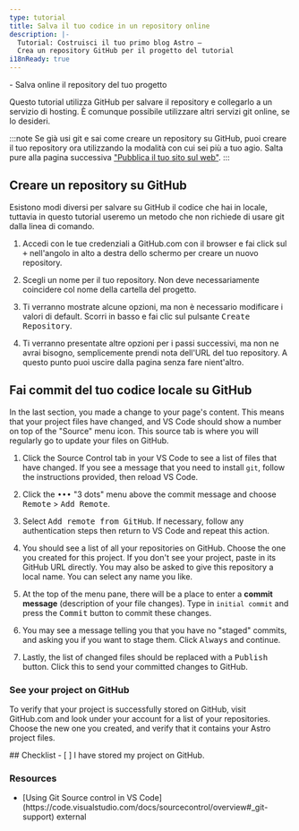 ```yaml
---
type: tutorial
title: Salva il tuo codice in un repository online
description: |-
  Tutorial: Costruisci il tuo primo blog Astro —
  Crea un repository GitHub per il progetto del tutorial
i18nReady: true
---
```




<PreCheck>
  - Salva online il repository del tuo progetto
</PreCheck>

Questo tutorial utilizza GitHub per salvare il repository e collegarlo a un servizio di hosting. È comunque possibile utilizzare altri servizi git online, se lo desideri.

:::note
Se già usi git e sai come creare un repository su GitHub, puoi creare il tuo repository ora utilizzando la modalità con cui sei più a tuo agio. Salta pure alla pagina successiva ["Pubblica il tuo sito sul web"](/it/tutorial/1-setup/5/). 
:::

## Creare un repository su GitHub

Esistono modi diversi per salvare su GitHub il codice che hai in locale, tuttavia in questo tutorial useremo un metodo che non richiede di usare git dalla linea di comando. 

1. Accedi con le tue credenziali a GitHub.com con il browser e fai click sul <kbd>+</kbd> nell'angolo in alto a destra dello schermo per creare un nuovo repository. 

2. Scegli un nome per il tuo repository. Non deve necessariamente coincidere col nome della cartella del progetto.

3. Ti verranno mostrate alcune opzioni, ma non è necessario modificare i valori di default. Scorri in basso e fai clic sul pulsante <kbd>Create Repository</kbd>.

4. Ti verranno presentate altre opzioni per i passi successivi, ma non ne avrai bisogno, semplicemente prendi nota dell'URL del tuo repository. A questo  punto puoi uscire dalla pagina senza fare nient'altro.


## Fai commit del tuo codice locale su GitHub

In the last section, you made a change to your page's content. This means that your project files have changed, and VS Code should show a number on top of the "Source" menu icon. This source tab is where you will regularly go to update your files on GitHub.


1. Click the Source Control tab in your VS Code to see a list of files that have changed. If you see a message that you need to install `git`, follow the instructions provided, then reload VS Code.

2. Click the <kbd>•••</kbd> "3 dots" menu above the commit message and choose <kbd>Remote</kbd> > <kbd>Add Remote</kbd>.

3. Select <kbd>Add remote from GitHub</kbd>. If necessary, follow any authentication steps then return to VS Code and repeat this action.

4. You should see a list of all your repositories on GitHub. Choose the one you created for this project. If you don't see your project, paste in its GitHub URL directly. You may also be asked to give this repository a local name. You can select any name you like.

5. At the top of the menu pane, there will be a place to enter a **commit message** (description of your file changes). Type in `initial commit` and press the <kbd>Commit</kbd> button to commit these changes.

7. You may see a message telling you that you have no "staged" commits, and asking you if you want to stage them. Click <kbd>Always</kbd> and continue.

8. Lastly, the list of changed files should be replaced with a <kbd>Publish</kbd> button. Click this to send your committed changes to GitHub.


### See your project on GitHub

To verify that your project is successfully stored on GitHub, visit GitHub.com and look under your account for a list of your repositories. Choose the new one you created, and verify that it contains your Astro project files.




<Box icon="check-list">
## Checklist

<Checklist>
- [ ] I have stored my project on GitHub.
</Checklist>
</Box>

### Resources

- <p>[Using Git Source control in VS Code](https://code.visualstudio.com/docs/sourcecontrol/overview#_git-support) <Badge>external</Badge></p>
